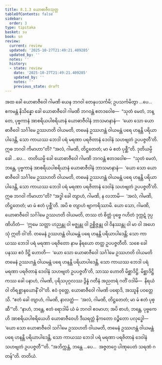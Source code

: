 ```yaml
---
title: 8.1.3 ယောဓာဇီဝသုတ္တ
tableOfContents: false
sidebar:
  order: 3
type: tipitaka
basket: su
book: sn
review:
  current: review
  updated: '2025-10-27T21:49:21.409285'
  updated_by: ''
  notes: ''
  history:
  - state: review
    date: '2025-10-27T21:49:21.409285'
    updated_by: ''
    notes: ''
    previous_state: draft
---
```



<ReviewStatus review={frontmatter.review} showDetails={true} />

<HypothesisAnnotation frontmatter={frontmatter} />

<DynamicBreadcrumb />

<Division number="355" book="sn" e="ch" v="18" p="331">

<Paragraph number="1552" book="sn">
အထ ခေါ ယောဓာဇီဝေါ ဂါမဏိ ယေန ဘဂဝါ တေနုပသင်္ကမိ; ဥပသင်္ကမိတွာ …ပေ…  ဧကမန္တံ နိသိန္နော ခေါ ယောဓာဇီဝေါ ဂါမဏိ ဘဂဝန္တံ ဧတဒဝေါစ—  “သုတံ မေတံ, ဘန္တေ, ပုဗ္ဗကာနံ အာစရိယပါစရိယာနံ ယောဓာဇီဝါနံ ဘာသမာနာနံ—  ‘ယော သော ယောဓာဇီဝေါ သင်္ဂါမေ ဥဿဟတိ ဝါယမတိ, တမေနံ ဥဿဟန္တံ ဝါယမန္တံ ပရေ ဟနန္တိ ပရိယာပါဒေန္တိ, သော ကာယဿ ဘေဒါ ပရံ မရဏာ ပရဇိတာနံ ဒေဝါနံ သဟဗျတံ ဥပပဇ္ဇတီ’တိ. ဣဓ ဘဂဝါ ကိမာဟာ”တိ? “အလံ, ဂါမဏိ, တိဋ္ဌတေတံ; မာ မံ ဧတံ ပုစ္ဆီ”တိ. ဒုတိယမ္ပိ ခေါ …ပေ…  တတိယမ္ပိ ခေါ ယောဓာဇီဝေါ ဂါမဏိ ဘဂဝန္တံ ဧတဒဝေါစ—  “သုတံ မေတံ, ဘန္တေ, ပုဗ္ဗကာနံ အာစရိယပါစရိယာနံ ယောဓာဇီဝါနံ ဘာသမာနာနံ—  ‘ယော သော ယောဓာဇီဝေါ သင်္ဂါမေ ဥဿဟတိ ဝါယမတိ, တမေနံ ဥဿဟန္တံ ဝါယမန္တံ ပရေ ဟနန္တိ ပရိယာပါဒေန္တိ, သော ကာယဿ ဘေဒါ ပရံ မရဏာ ပရဇိတာနံ ဒေဝါနံ သဟဗျတံ ဥပပဇ္ဇတီ’တိ. ဣဓ ဘဂဝါ ကိမာဟာ”တိ?
</Paragraph>

<Paragraph number="1553" book="sn">
“အဒ္ဓါ ခေါ တျာဟံ, ဂါမဏိ, န လဘာမိ—  ‘အလံ, ဂါမဏိ, တိဋ္ဌတေတံ; မာ မံ ဧတံ ပုစ္ဆီ’တိ. အပိ စ တျာဟံ ဗျာကရိဿာမိ. ယော သော, ဂါမဏိ, ယောဓာဇီဝေါ သင်္ဂါမေ ဥဿဟတိ ဝါယမတိ, တဿ တံ စိတ္တံ ပုဗ္ဗေ ဂဟိတံ ဒုက္ကဋံ ဒုပ္ပဏိဟိတံ—  ‘ဣမေ သတ္တာ ဟညန္တု ဝါ ဗဇ္ဈန္တု ဝါ ဥစ္ဆိဇ္ဇန္တု ဝါ ဝိနဿန္တု ဝါ မာ ဝါ အဟေသုံ ဣတိ ဝါ’တိ. တမေနံ ဥဿဟန္တံ ဝါယမန္တံ ပရေ ဟနန္တိ ပရိယာပါဒေန္တိ; သော ကာယဿ ဘေဒါ ပရံ မရဏာ ပရဇိတော နာမ နိရယော တတ္ထ ဥပပဇ္ဇတီတိ. သစေ ခေါ ပနဿ ဧဝံ ဒိဋ္ဌိ ဟောတိ—  ‘ယော သော ယောဓာဇီဝေါ သင်္ဂါမေ ဥဿဟတိ ဝါယမတိ တမေနံ ဥဿဟန္တံ ဝါယမန္တံ ပရေ ဟနန္တိ ပရိယာပါဒေန္တိ, သော ကာယဿ ဘေဒါ ပရံ မရဏာ ပရဇိတာနံ ဒေဝါနံ သဟဗျတံ ဥပပဇ္ဇတီ’တိ, သာဿ ဟောတိ မိစ္ဆာဒိဋ္ဌိ. မိစ္ဆာဒိဋ္ဌိကဿ ခေါ ပနာဟံ, ဂါမဏိ, ပုရိသပုဂ္ဂလဿ ဒွိန္နံ ဂတီနံ အညတရံ ဂတိံ ဝဒါမိ—  နိရယံ ဝါ တိရစ္ဆာနယောနိံ ဝါ”တိ.
</Paragraph>

<Paragraph number="1554" book="sn">
ဧဝံ ဝုတ္တေ, ယောဓာဇီဝေါ ဂါမဏိ ပရောဒိ, အဿူနိ ပဝတ္တေသိ. “ဧတံ ခေါ တျာဟံ, ဂါမဏိ, နာလတ္ထံ—  ‘အလံ, ဂါမဏိ, တိဋ္ဌတေတံ; မာ မံ ဧတံ ပုစ္ဆီ’”တိ. “နာဟံ, ဘန္တေ, ဧတံ ရောဒါမိ ယံ မံ ဘဂဝါ ဧဝမာဟ; အပိ စာဟံ, ဘန္တေ, ပုဗ္ဗကေဟိ အာစရိယပါစရိယေဟိ ယောဓာဇီဝေဟိ ဒီဃရတ္တံ နိကတော ဝဉ္စိတော ပလုဒ္ဓေါ—  ‘ယော သော ယောဓာဇီဝေါ သင်္ဂါမေ ဥဿဟတိ ဝါယမတိ, တမေနံ ဥဿဟန္တံ ဝါယမန္တံ ပရေ ဟနန္တိ ပရိယာပါဒေန္တိ, သော ကာယဿ ဘေဒါ ပရံ မရဏာ ပရဇိတာနံ ဒေဝါနံ သဟဗျတံ ဥပပဇ္ဇတီ’”တိ. “အဘိက္ကန္တံ, ဘန္တေ …ပေ…  အဇ္ဇတဂ္ဂေ ပါဏုပေတံ သရဏံ ဂတန်”တိ.

</Paragraph>
</Division>

<Paragraph number="1555" type="center" book="sn">
တတိယံ.
</Paragraph>
